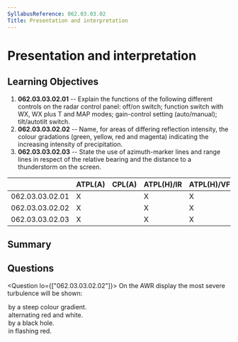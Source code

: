 ```yaml
---
SyllabusReference: 062.03.03.02
Title: Presentation and interpretation
---
```


# Presentation and interpretation

## Learning Objectives

1. **062.03.03.02.01** -- Explain the functions of the following different
   controls on the radar control panel: off/on switch; function switch with WX,
   WX plus T and MAP modes; gain-control setting (auto/manual); tilt/autotilt
   switch.
2. **062.03.03.02.02** -- Name, for areas of differing reflection intensity, the
   colour gradations (green, yellow, red and magenta) indicating the increasing
   intensity of precipitation.
3. **062.03.03.02.03** -- State the use of azimuth-marker lines and range lines
   in respect of the relative bearing and the distance to a thunderstorm on the
   screen.

|                 | ATPL(A) | CPL(A) | ATPL(H)/IR | ATPL(H)/VFR | CPL(H) | IR  | CBIR(A) |
| --------------- | ------- | ------ | ---------- | ----------- | ------ | --- | ------- |
| 062.03.03.02.01 | X       |        | X          | X           |        | X   | X       |
| 062.03.03.02.02 | X       |        | X          | X           |        | X   | X       |
| 062.03.03.02.03 | X       |        | X          | X           |        | X   | X       |

## Summary

## Questions

<Question lo={["062.03.03.02.02"]}>
  <Text variant="oneCorrect">
    On the AWR display the most severe turbulence will be shown:
  </Text>
  <Option alwaysCorrect>by a steep colour gradient.</Option>
  <Option>alternating red and white.</Option>
  <Option>by a black hole.</Option>
  <Option>in flashing red.</Option>
</Question>
